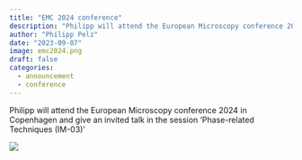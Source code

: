 ```yaml
---
title: "EMC 2024 conference"
description: "Philipp will attend the European Microscopy conference 2024 in Copenhagen and give an invited talk in the session 'Phase-related Techniques (IM-03)'."
author: "Philipp Pelz"
date: "2023-09-07"
image: emc2024.png
draft: false
categories:
  - announcement
  - conference
---
```


Philipp will attend the European Microscopy conference 2024 in Copenhagen and give an invited talk in the session 'Phase-related Techniques (IM-03)'

![](emc2024.png)




